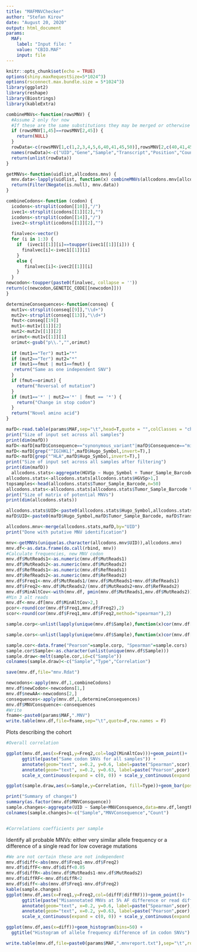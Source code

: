 ```yaml
---
title: "MAFMNVChecker"
author: "Stefan Kirov"
date: "August 20, 2020"
output: html_document
params: 
  MAF:
    label: "Input file: "
    value: "CBIO.MAF"
    input: file
---
```


```r
knitr::opts_chunk$set(echo = TRUE)
options(shiny.maxRequestSize=5*1024^3)
options(rsconnect.max.bundle.size = 5*1024^3)
library(ggplot2)
library(reshape)
library(Biostrings)
library(kableExtra)

```

```r


combineMNVs<-function(rowsMNV) {
  #Assume 2 only for now
  #If these are the same substitutions they may be merged or otherwise ineligible
  if (rowsMNV[1,45]==rowsMNV[2,45]) {
    return(NULL)
  }
  rowData<-c(rowsMNV[1,c(1,2,3,4,5,6,40,41,45,50)],rowsMNV[2,c(40,41,45,50)])
  names(rowData)<-c("UID","Gene","Sample","Transcript","Position","Count","MutReads1","RefReads1","Mutation1","Codon1","MutReads2","RefReads2","Mutation2","Codon2")
  return(unlist(rowData))
}

getMNVs<-function(uidlist,allcodons.mnv) {
  mnv.data<-lapply(uidlist, function(x) combineMNVs(allcodons.mnv[allcodons.mnv$UID==x,]))
  return(Filter(Negate(is.null), mnv.data))
}

combineCodons<-function (codon) {
  icodons<-strsplit(codon[[10]],"/")
  ivec1<-strsplit(icodons[[1]][2],"")
  icodons<-strsplit(codon[[14]],"/")
  ivec2<-strsplit(icodons[[1]][2],"")
  
  finalvec<-vector()
  for (i in 1:3) {
    if  (ivec1[[1]][i]==toupper(ivec1[[1]][i])) {
      finalvec[i]<-ivec1[[1]][i]
    }
    else {
       finalvec[i]<-ivec2[[1]][i]
    }
  }
newcodon<-toupper(paste0(finalvec, collapse = ''))
return(c(newcodon,GENETIC_CODE[[newcodon]]))
}

determineConsequences<-function(conseq) {
  mut1v<-strsplit(conseq[[9]],"\\d+")
  mut2v<-strsplit(conseq[[13]],"\\d+")
  fmut<-conseq[[19]]
  mut1<-mut1v[[1]][2]
  mut2<-mut2v[[1]][2]
  orimut<-mut1v[[1]][1] 
  orimut<-gsub("p\\.","",orimut)
  
  if (mut1=="Ter") mut1="*"
  if (mut2=="Ter") mut2="*"
  if (mut1==fmut | mut1==fmut) {
   return("Same as one independent SNV")
  }
  if (fmut==orimut) {
    return("Reversal of mutation")
  }
  if (mut1=='*' | mut2=='*' | fmut == '*') {
    return("Change in stop codon")
  }
  return("Novel amino acid")
}

```

```r

mafD<-read.table(params$MAF,sep="\t",head=T,quote = "",colClasses = "character")
print("Size of input set across all samples")
print(dim(mafD))
mafD<-mafD[mafD$Consequence=="synonymous_variant"|mafD$Consequence=="missense_variant"|mafD$Consequence=="stop_gained"|mafD$Consequence=="stop_lost",]
mafD<-mafD[grep("^IG[HKL]",mafD$Hugo_Symbol,invert=T),]
mafD<-mafD[grep("^HLA",mafD$Hugo_Symbol,invert=T),]
print("Size of input set across all samples after filtering")
print(dim(mafD))
  allcodons.stats<-aggregate(HGVSp ~ Hugo_Symbol + Tumor_Sample_Barcode + Transcript_ID + Protein_position,data=mafD,length)
allcodons.stats<-allcodons.stats[allcodons.stats$HGVSp>1,]
topsamples<-head(allcodons.stats$Tumor_Sample_Barcode,n=50)
allcodons.stats<-allcodons.stats[allcodons.stats$Tumor_Sample_Barcode %in% topsamples,]
print("Size of matrix of potential MNVs")
print(dim(allcodons.stats))

allcodons.stats$UID<-paste0(allcodons.stats$Hugo_Symbol,allcodons.stats$Tumor_Sample_Barcode, allcodons.stats$Transcript_ID,allcodons.stats$Protein_position,sep=".")
mafD$UID<-paste0(mafD$Hugo_Symbol,mafD$Tumor_Sample_Barcode, mafD$Transcript_ID,mafD$Protein_position,sep=".")

allcodons.mnv<-merge(allcodons.stats,mafD,by="UID")
print("Done with putative MNV identification")

mnv<-getMNVs(unique(as.character(allcodons.mnv$UID)),allcodons.mnv)
mnv.df<-as.data.frame(do.call(rbind, mnv))
#Calculate frequencies, new MNV codon
mnv.df$MutReads1<-as.numeric(mnv.df$MutReads1)
mnv.df$MutReads2<-as.numeric(mnv.df$MutReads2)
mnv.df$RefReads1<-as.numeric(mnv.df$RefReads1)
mnv.df$RefReads2<-as.numeric(mnv.df$RefReads2)
mnv.df$Freq1<-mnv.df$MutReads1/(mnv.df$MutReads1+mnv.df$RefReads1)
mnv.df$Freq2<-mnv.df$MutReads2/(mnv.df$MutReads2+mnv.df$RefReads2)
mnv.df$MinAltCov<-with(mnv.df, pmin(mnv.df$MutReads1,mnv.df$MutReads2))
#Min 3 alt reads
mnv.df<-mnv.df[mnv.df$MinAltCov>2,]
pcor<-round(cor(mnv.df$Freq1,mnv.df$Freq2),2)
scor<-round(cor(mnv.df$Freq1,mnv.df$Freq2,method="spearman"),2)

sample.corp<-unlist(lapply(unique(mnv.df$Sample),function(x)cor(mnv.df[mnv.df$Sample==x,"Freq1"],mnv.df[mnv.df$Sample==x,"Freq2"])))

sample.cors<-unlist(lapply(unique(mnv.df$Sample),function(x)cor(mnv.df[mnv.df$Sample==x,"Freq1"],mnv.df[mnv.df$Sample==x,"Freq2"],method="spearman")))

sample.cor<-data.frame("Pearson"=sample.corp, "Spearman"=sample.cors)
sample.cor$Sample<-as.character(unlist(unique(mnv.df$Sample)))
sample.draw<-melt(sample.cor,id=c("Sample"))
colnames(sample.draw)<-c("Sample","Type","Correlation")

save(mnv.df,file="mnv.Rdat")


```


```r

newcodons<-apply(mnv.df,1,combineCodons)
mnv.df$newCodon<-newcodons[1,]
mnv.df$newAA<-newcodons[2,]
consequences<-apply(mnv.df,1,determineConsequences)
mnv.df$MNVConsquence<-consequences
#Write
fname<-paste0(params$MAF,".MNV")
write.table(mnv.df,file=fname,sep="\t",quote=F,row.names = F)

```


Plots describing the cohort

```r

#Overall correlation

ggplot(mnv.df,aes(x=Freq1,y=Freq2,col=log2(MinAltCov)))+geom_point()+ 
      ggtitle(paste("Same codon SNVs for all samples")) +
      annotate(geom="text", x=0.2, y=0.6, label=paste("Spearman",scor),color="red") +
      annotate(geom="text", x=0.2, y=0.63, label=paste("Pearson",pcor),color="red") +
      scale_x_continuous(expand = c(0, 0)) + scale_y_continuous(expand = c(0, 0))

ggplot(sample.draw,aes(x=Sample,y=Correlation, fill=Type))+geom_bar(position="dodge",stat="identity")+ theme(axis.text.x = element_text(angle = 90, vjust = 0.5, hjust=1))

print("Summary of changes")
summary(as.factor(mnv.df$MNVConsquence))
sample.changes<-aggregate(UID ~ Sample+MNVConsquence,data=mnv.df,length)
colnames(sample.changes)<-c("Sample","MNVConsequence","Count")


#Correlations coefficients per sample

```

Identify all probable MNVs: either very similar allele frequency or a difference of a single read for low coverage mutations

```r

#We are not certain these are not independent
mnv.df$diff<-abs(mnv.df$Freq1-mnv.df$Freq2)
mnv.df$diffF<-mnv.df$diff<0.05
mnv.df$diffR<-abs(mnv.df$MutReads1-mnv.df$MutReads2)
mnv.df$diffRF<-mnv.df$diffR<2
mnv.df$diff<-abs(mnv.df$Freq1-mnv.df$Freq2)
kable(sample.changes) 
ggplot(mnv.df,aes(x=Freq1,y=Freq2,col=(diffF|diffRF)))+geom_point()+ 
      ggtitle(paste("Misannotated MNVs at 5% AF difference or read diff<2")) +
      annotate(geom="text", x=0.2, y=0.6, label=paste("Spearman",scor),color="red") +
      annotate(geom="text", x=0.2, y=0.63, label=paste("Pearson",pcor),color="red") +
      scale_x_continuous(expand = c(0, 0)) + scale_y_continuous(expand = c(0, 0))

ggplot(mnv.df,aes(x=diff))+geom_histogram(bins=50) +
  ggtitle("Histogram of allele frequency difference of in codon SNVs")

write.table(mnv.df,file=paste0(params$MAF,".mnvreport.txt"),sep="\t",row.names=F,quote=F)


```
